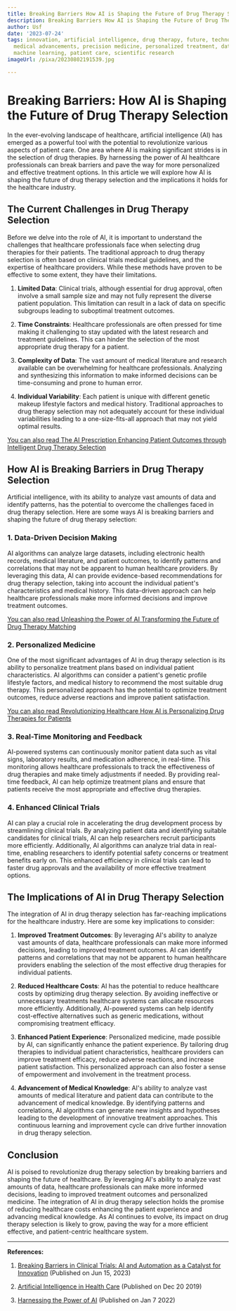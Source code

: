 ```yaml
---
title: Breaking Barriers How AI is Shaping the Future of Drug Therapy Selection
description: Breaking Barriers How AI is Shaping the Future of Drug Therapy Selection
author: Usf
date: '2023-07-24'
tags: innovation, artificial intelligence, drug therapy, future, technology, healthcare,
  medical advancements, precision medicine, personalized treatment, data analysis,
  machine learning, patient care, scientific research
imageUrl: /pixa/20230802191539.jpg

---
```

# Breaking Barriers: How  AI is Shaping the  Future of Drug Therapy Selection

In the  ever-evolving  landscape of healthcare, artificial intelligence (AI) has emerged as a powerful tool with the potential to revolutionize various aspects of patient  care. One area where AI is making significant  strides is in the selection of drug therapies. By  harnessing the power of AI healthcare professionals can  break barriers and pave the way for more personalized  and effective treatment options. In this article we will  explore how  AI is shaping the  future  of  drug  therapy selection and the implications it holds for the healthcare industry.

## The Current Challenges in  Drug Therapy Selection

Before  we  delve into the role of AI, it is important to  understand the challenges that healthcare professionals face when selecting drug therapies for  their patients. The traditional approach  to drug therapy selection is often based on clinical trials medical guidelines, and the expertise of healthcare  providers. While these methods  have proven to be  effective to some extent, they have  their limitations.

1. **Limited Data**: Clinical  trials, although essential for drug approval, often involve a small sample size and may not fully represent the diverse patient population.  This limitation can  result in a lack of data on specific subgroups leading to suboptimal treatment outcomes.

2. **Time Constraints**: Healthcare professionals are often pressed for time making it challenging  to stay updated with the latest research and treatment  guidelines. This can hinder the selection  of the most appropriate drug therapy for  a patient.

3. **Complexity of Data**: The vast amount of medical literature and research available can be overwhelming for healthcare professionals. Analyzing and synthesizing this information to make informed decisions can be  time-consuming and prone  to human error.

4. **Individual Variability**: Each patient is unique with  different genetic  makeup  lifestyle factors  and medical history. Traditional approaches to drug therapy selection  may not  adequately account for these individual variabilities leading to a one-size-fits-all approach that may not yield optimal results.

[You  can also read The AI Prescription Enhancing Patient Outcomes through Intelligent Drug Therapy Selection](The%20AI%20Prescription%20Enhancing%20Patient%20Outcomes%20through%20Intelligent%20Drug%20Therapy%20Selection)


## How AI is Breaking Barriers in Drug Therapy Selection

Artificial intelligence, with its ability  to analyze vast amounts of data and identify patterns, has the potential to overcome the challenges faced in  drug therapy selection. Here are some ways AI is breaking barriers and  shaping the future  of drug therapy selection:

### 1. **Data-Driven Decision  Making**

AI algorithms can analyze large datasets, including electronic health records, medical literature, and patient  outcomes, to identify patterns and correlations that may not be apparent to human healthcare providers. By leveraging this data, AI can provide evidence-based  recommendations for drug therapy selection, taking into account the individual patient's characteristics and medical history.  This  data-driven approach can help healthcare professionals make more informed decisions and improve treatment outcomes.

[You can also  read Unleashing the  Power of AI Transforming the Future of Drug  Therapy Matching](Unleashing%20the%20Power%20of%20AI%20Transforming%20the%20Future%20of%20Drug%20Therapy%20Matching)


### 2. **Personalized Medicine**

One of the most significant advantages of AI in drug therapy selection is its ability to personalize treatment plans based on individual patient characteristics. AI algorithms can consider a patient's  genetic profile lifestyle factors, and  medical history to recommend the most suitable drug therapy. This personalized approach  has  the  potential to optimize treatment  outcomes, reduce adverse reactions and improve patient satisfaction.

[You can also read Revolutionizing Healthcare How AI is Personalizing Drug Therapies for Patients](Revolutionizing%20Healthcare%20How%20AI%20is%20Personalizing%20Drug%20Therapies%20for%20Patients)


### 3. **Real-Time Monitoring and Feedback**

AI-powered systems can continuously monitor patient data such  as vital signs, laboratory results, and medication adherence, in real-time. This monitoring allows healthcare  professionals to track the effectiveness of drug therapies and  make timely adjustments  if needed. By  providing real-time feedback, AI can help  optimize treatment plans and ensure that patients receive the most appropriate and effective drug therapies.

### 4. **Enhanced Clinical  Trials**

AI can play a crucial role in accelerating the drug development process by  streamlining clinical trials. By analyzing patient data and identifying suitable candidates for clinical trials,  AI can help  researchers  recruit  participants more efficiently. Additionally, AI  algorithms can analyze trial data in real-time, enabling  researchers to identify potential  safety  concerns or treatment benefits early on. This enhanced efficiency in clinical trials can lead to faster drug approvals and the availability of more effective treatment options.

## The Implications of AI in Drug Therapy Selection

The integration of AI in drug therapy selection has far-reaching implications for the healthcare industry. Here are some key implications to consider:

1. **Improved Treatment Outcomes**: By leveraging AI's ability to analyze vast amounts of data, healthcare professionals can  make more informed decisions, leading to improved treatment  outcomes. AI can  identify patterns and correlations that may not be apparent to human healthcare providers  enabling the selection of  the most effective drug therapies for individual patients.

2. **Reduced Healthcare Costs**: AI has the  potential to reduce healthcare costs by optimizing drug therapy selection. By avoiding ineffective or unnecessary treatments healthcare systems can allocate resources more efficiently. Additionally, AI-powered systems can help identify cost-effective alternatives such as generic medications, without  compromising treatment efficacy.

3. **Enhanced Patient Experience**: Personalized medicine, made possible by AI, can significantly enhance the patient experience. By tailoring drug therapies to individual patient characteristics, healthcare providers can improve treatment efficacy, reduce adverse reactions, and increase patient satisfaction. This personalized approach  can also  foster a sense of empowerment and involvement in the treatment process.

4. **Advancement of Medical Knowledge**: AI's ability to analyze vast amounts of medical literature and patient data can contribute to  the advancement of medical  knowledge. By identifying patterns and correlations, AI algorithms can generate new insights and hypotheses leading to the development of innovative  treatment approaches. This continuous learning and  improvement cycle  can drive further innovation in drug therapy selection.

## Conclusion

AI is poised to revolutionize drug therapy selection by breaking barriers  and shaping the future of healthcare. By leveraging  AI's ability  to analyze vast amounts  of data, healthcare professionals can make more  informed decisions, leading  to improved treatment outcomes  and personalized medicine.  The integration of AI in drug therapy selection holds the promise of reducing  healthcare costs  enhancing the patient experience and advancing medical knowledge. As AI continues to evolve, its impact on drug therapy selection is likely to grow, paving the way for a more efficient effective, and  patient-centric  healthcare system.

---

**References:**

1. [Breaking Barriers in Clinical Trials: AI  and Automation as a Catalyst for Innovation](https://www.clinicalresearchnewsonline.com/news/2023/06/15/breaking-barriers-in-clinical-trials-ai-and-automation-as-a-catalyst-for-innovation) (Published on Jun 15, 2023)

2. [Artificial Intelligence in Health  Care](https://www.gao.gov/assets/gao-20-215sp.pdf) (Published on Dec  20 2019)

3. [Harnessing the Power of AI](https://www.gene.com/stories/harnessing-the-power-of-ai) (Published on Jan  7 2022)